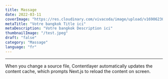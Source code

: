 ```yaml
---
title: Massage
date: 2022-03-11
coverImage: "https://res.cloudinary.com/vivacoda/image/upload/v1690623033/ElevaSeo/idea-removebg.webp"
metaTitle: "Votre bangkok Title ici"
metaDescription: "Votre bangkok Description ici"
thumbnailImage: "/test.jpeg"
draft: "false"
category: "Massage"
language: "fr"
---
```


---

When you change a source file, Contentlayer automatically updates the content cache, which prompts Next.js to reload the content on screen.
